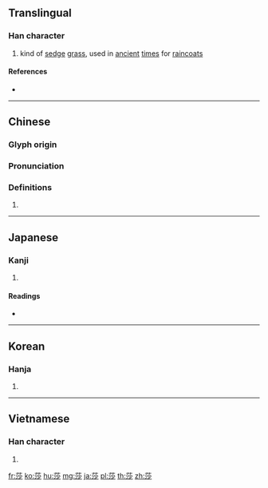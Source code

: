 {{character info/new}}
==Translingual==

===Han character===
{{Han char|rn=140|rad=艸|as=07|sn=13|four=44129|canj=TEFH|ids=⿱艹沙}}

# kind of [[sedge]] [[grass]], used in [[ancient]] [[times]] for [[raincoat]]s

====References====
* {{Han ref|kx=1033.320|dkj=31040|dj=1493.050|hdz=53224.090|uh=838E|ud=33678|bh=B2EF|bd=45807}}

----

==Chinese==
{{zh-forms}}

===Glyph origin===
{{Han etym}}

===Pronunciation===
{{zh-pron
|m=suō,shā
|c=so1,saa1
|h=pfs=
|md=
|mn=
|w=
|mc=y
|oc=y
|cat=
}}
{{zh-attn-split}}

===Definitions===
{{zh-hanzi}}

# {{rfdef|lang=zh}}

----

==Japanese==

===Kanji===
{{ja-kanji|grade=|rs=艸07}}

# {{defn|lang=ja|sort=艸07}}

====Readings====
* {{ja-readings|on=[[さ]] (sa), [[しゃ]] (sha)|kun=[[はますげ]] (hamasuge)|nanori=}}

----

==Korean==

===Hanja===
{{ko-hanja|hangeul=사|eumhun=|rv=sa|mr=sa|y=sa}}

# {{defn|lang=ko|sort=艸07}}

----

==Vietnamese==

===Han character===
{{vi-hantu|[[toa]], [[sa]]|rs=艸07}}

# {{defn|lang=vi|sort=艸07}}

[[fr:莎]]
[[ko:莎]]
[[hu:莎]]
[[mg:莎]]
[[ja:莎]]
[[pl:莎]]
[[th:莎]]
[[zh:莎]]